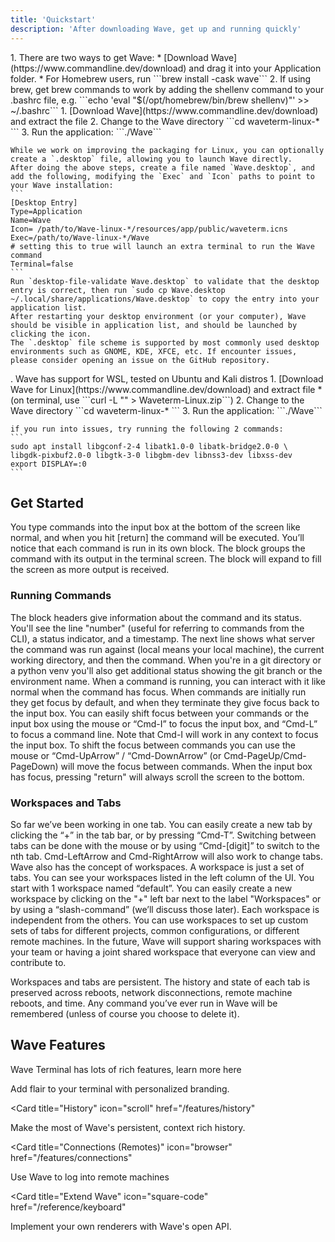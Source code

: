 ```yaml
---
title: 'Quickstart'
description: 'After downloading Wave, get up and running quickly'
---
```


<AccordionGroup>
  <Accordion icon="apple" title="MacOS Setup">
    1. There are two ways to get Wave:
       * [Download Wave](https://www.commandline.dev/download) and drag it into your Application folder. 
       * For Homebrew users, run ```brew install -cask wave```
    2. If using brew, get brew commands to work by adding the shellenv command to your .bashrc file, e.g. ```echo 'eval "$(/opt/homebrew/bin/brew shellenv)"' >> ~/.bashrc```
  </Accordion>
  <Accordion icon="linux" title="Linux Setup">
    1. [Download Wave](https://www.commandline.dev/download) and extract the file
    2. Change to the Wave directory ```cd waveterm-linux-* ```
    3. Run the application:  ```./Wave```
    
    While we work on improving the packaging for Linux, you can optionally create a `.desktop` file, allowing you to launch Wave directly.
    After doing the above steps, create a file named `Wave.desktop`, and add the following, modifying the `Exec` and `Icon` paths to point to your Wave installation:
    ```
    [Desktop Entry]
    Type=Application
    Name=Wave
    Icon= /path/to/Wave-linux-*/resources/app/public/waveterm.icns
    Exec=/path/to/Wave-linux-*/Wave
    # setting this to true will launch an extra terminal to run the Wave command
    Terminal=false
    ```
    Run `desktop-file-validate Wave.desktop` to validate that the desktop entry is correct, then run `sudo cp Wave.desktop ~/.local/share/applications/Wave.desktop` to copy the entry into your application list.
    After restarting your desktop environment (or your computer), Wave should be visible in application list, and should be launched by clicking the icon.
    The `.desktop` file scheme is supported by most commonly used desktop environments such as GNOME, KDE, XFCE, etc. If encounter issues, please consider opening an issue on the GitHub repository.
  </Accordion>
  <Accordion icon="windows" title="WSL Setup">
 .  Wave has support for WSL, tested on Ubuntu and Kali distros
    1. [Download Wave for Linux](https://www.commandline.dev/download) and extract file 
		* (on terminal, use ```curl -L "<DOWNLOAD URL>" > Waveterm-Linux.zip```)
    2. Change to the Wave directory ```cd waveterm-linux-* ```
    3. Run the application:  ```./Wave```

    if you run into issues, try running the following 2 commands:
    ```
    sudo apt install libgconf-2-4 libatk1.0-0 libatk-bridge2.0-0 \
    libgdk-pixbuf2.0-0 libgtk-3-0 libgbm-dev libnss3-dev libxss-dev
    export DISPLAY=:0 
    ```

  </Accordion>
</AccordionGroup>

## Get Started

You type commands into the input box at the bottom of the screen like normal, and when you hit [return] the command will be executed. You’ll notice that each command is run in its own block. The block groups the command with its output in the terminal screen. The block will expand to fill the screen as more output is received.

### Running Commands

<AccordionGroup>
  <Accordion icon="github" title="Command Status">
    The block headers give information about the command and its status. You'll see the line "number" (useful for referring to commands from the CLI), a status indicator, and a timestamp.  The next line shows what server the command was run against (local means your local machine), the current working directory, and then the command.  When you're in a git directory or a python venv you'll also get additional status showing the git branch or the environment name.
  </Accordion>
  <Accordion icon="rectangle-terminal" title="Preview changes">
    When a command is running, you can interact with it like normal when the command has focus. When commands are initially run they get focus by default, and when they terminate they give focus back to the input box. You can easily shift focus between your commands or the input box using the mouse or “Cmd-I” to focus the input box, and “Cmd-L” to focus a command line. Note that Cmd-I will work in any context to focus the input box. To shift the focus between commands you can use the mouse or “Cmd-UpArrow” / “Cmd-DownArrow” (or Cmd-PageUp/Cmd-PageDown) will move the focus between commands.  When the input box has focus, pressing "return" will always scroll the screen to the bottom.
  </Accordion>
</AccordionGroup>

### Workspaces and Tabs

<AccordionGroup>

<Accordion icon="message-bot" title="Create New Tabs">
  So far we’ve been working in one tab. You can easily create a new tab by clicking the “+” in the tab bar, or by pressing “Cmd-T”. Switching between tabs can be done with the mouse or by using “Cmd-[digit]” to switch to the nth tab. Cmd-LeftArrow and Cmd-RightArrow will also work to change tabs.
</Accordion>
<Accordion icon="rocket" title="Create New Workspace">
  Wave also has the concept of workspaces. A workspace is just a set of tabs. You can see your workspaces listed in the left column of the UI. You start with 1 workspace named “default”. You can easily create a new workspace by clicking on the "+" left bar next to the label "Workspaces" or by using a “slash-command” (we’ll discuss those later). Each workspace is independent from the others. You can use workspaces to set up custom sets of tabs for different projects, common configurations, or different remote machines. In the future, Wave will support sharing workspaces with your team or having a joint shared workspace that everyone can view and contribute to.

Workspaces and tabs are persistent. The history and state of each tab is preserved across reboots, network disconnections, remote machine reboots, and time. Any command you’ve ever run in Wave will be remembered (unless of course you choose to delete it).
</Accordion>

</AccordionGroup>

## Wave Features

Wave Terminal has lots of rich features, learn more here

<CardGroup>

<Card title="Style Your Terminal" icon="paintbrush" href="/features/appearance">
  Add flair to your terminal with personalized branding.
</Card>

<Card
  title="History"
  icon="scroll"
  href="/features/history"
>
  Make the most of Wave's persistent, context rich history. 
</Card>

<Card
  title="Connections (Remotes)"
  icon="browser"
  href="/features/connections"
>
  Use Wave to log into remote machines
</Card>

<Card
  title="Extend Wave"
  icon="square-code"
  href="/reference/keyboard"
>
  Implement your own renderers with Wave's open API. 
</Card>

</CardGroup>
